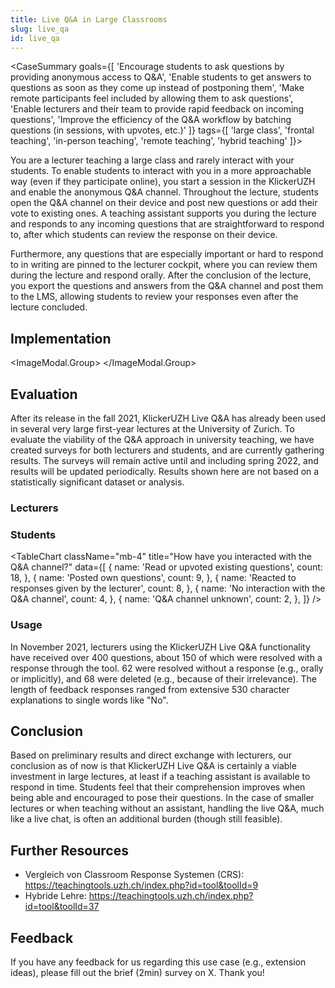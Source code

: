 ```yaml
---
title: Live Q&A in Large Classrooms
slug: live_qa
id: live_qa
---
```



<CaseSummary goals={[
  'Encourage students to ask questions by providing anonymous access to Q&A',
  'Enable students to get answers to questions as soon as they come up instead of postponing them',
  'Make remote participants feel included by allowing them to ask questions',
  'Enable lecturers and their team to provide rapid feedback on incoming questions',
  'Improve the efficiency of the Q&A workflow by batching questions (in sessions, with upvotes, etc.)'
]} tags={[
  'large class',
  'frontal teaching',
  'in-person teaching',
  'remote teaching',
  'hybrid teaching'
]}>
  <p>You are a lecturer teaching a large class and rarely interact with your students. To enable students to interact with you in a more approachable way (even if they participate online), you start a session in the KlickerUZH and enable the anonymous Q&A channel. Throughout the lecture, students open the Q&A channel on their device and post new questions or add their vote to existing ones. A teaching assistant supports you during the lecture and responds to any incoming questions that are straightforward to respond to, after which students can review the response on their device.</p>
  <p>Furthermore, any questions that are especially important or hard to respond to in writing are pinned to the lecturer cockpit, where you can review them during the lecture and respond orally. After the conclusion of the lecture, you export the questions and answers from the Q&A channel and post them to the LMS, allowing students to review your responses even after the lecture concluded.</p>
</CaseSummary>

## Implementation


<ImageModal.Group>
  <ImageModal src={AudienceViewSrc} description="Where students can read, upvote, and post new questions. Additionally, they can see and react to all of the responses given by the lecturer, which might help the lecturing team clarify their responses (if unclear)." title="Audience View" />
  <ImageModal src={RunningSessionSrc} description="Where the lecturer or lecturing team moderate and respond to incoming questions or remove irrelevant ones." title="Lecturer View" />
  <ImageModal src={LecturerCockpitSrc} description="Which the lecturer can open on a second screen/device or present to the class. The cockpit contains only the questions that were pinned in the lecturer view (e.g., by the assistant)." title="Lecturer Cockpit" />
  <ImageModal src={EvaluationSrc} description="Which allows lecturers to view and export/print Q&A data after the conclusion of a lecture" title="Evaluation" />
</ImageModal.Group>

## Evaluation

After its release in the fall 2021, KlickerUZH Live Q&A has already been used in several very large first-year lectures at the University of Zurich. To evaluate the viability of the Q&A approach in university teaching, we have created surveys for both lecturers and students, and are currently gathering results. The surveys will remain active until and including spring 2022, and results will be updated periodically. Results shown here are not based on a statistically significant dataset or analysis.

### Lecturers

<ChartGrid>
  <BarChart
    likert
    title="I feel that students' have a better comprehension of my lecture when I am using the Q&A channel."
    data={[
      {
        name: 'Strongly Disagree',
        count: 0,
      },
      {
        name: 'Somewhat Disagree',
        count: 0,
      },
      {
        name: 'Undecided',
        count: 1,
      },
      {
        name: 'Somewhat Agree',
        count: 2,
      },
      {
        name: 'Strongly Agree',
        count: 1,
      },
    ]}
  />
  <BarChart
    likert
    title="I believe that the effort required to manage the Q&A channel is worthwile."
    data={[
      {
        name: 'Strongly Disagree',
        count: 0,
      },
      {
        name: 'Somewhat Disagree',
        count: 0,
      },
      {
        name: 'Undecided',
        count: 0,
      },
      {
        name: 'Somewhat Agree',
        count: 2,
      },
      {
        name: 'Strongly Agree',
        count: 2,
      },
    ]}
  />
  <BarChart
    likert
    title="Overall, how satisfied or dissatisfied are you with the Q&A channel?"
    data={[
      {
        name: 'Extremely Dissatisfied',
        count: 0,
      },
      {
        name: 'Somewhat Dissatisfied',
        count: 2,
      },
      {
        name: 'Neither',
        count: 0,
      },
      {
        name: 'Somewhat Satisfied',
        count: 1,
      },
      {
        name: 'Extremely Satisfied',
        count: 1,
      },
    ]}
  />
  <BarChart
    likert
    title="How likely will you be continuing to use the Q&A functionality in your future teaching?"
    data={[
      {
        name: 'Extremely Unlikely',
        count: 0,
      },
      {
        name: 'Somewhat Unlikely',
        count: 0,
      },
      {
        name: 'Neither',
        count: 0,
      },
      {
        name: 'Somewhat Likely',
        count: 2,
      },
      {
        name: 'Extremely Likely',
        count: 2,
      },
    ]}
  />
</ChartGrid>

### Students

<TableChart
  className="mb-4"
  title="How have you interacted with the Q&A channel?"
  data={[
    {
      name: 'Read or upvoted existing questions',
      count: 18,
    },
    {
      name: 'Posted own questions',
      count: 9,
    },
    {
      name: 'Reacted to responses given by the lecturer',
      count: 8,
    },
    {
      name: 'No interaction with the Q&A channel',
      count: 4,
    },
    {
      name: 'Q&A channel unknown',
      count: 2,
    },
  ]}
/>

<ChartGrid>
  <BarChart
    likert
    title="I feel the use of the Q&A channel has improved my understanding of the lecture contents."
    data={[
      {
        name: 'Strongly Disagree',
        count: 1,
      },
      {
        name: 'Somewhat Disagree',
        count: 2,
      },
      {
        name: 'Undecided',
        count: 2,
      },
      {
        name: 'Somewhat Agree',
        count: 8,
      },
      {
        name: 'Strongly Agree',
        count: 4,
      },
    ]}
  />
  <BarChart
    likert
    title="I believe that there should be more interaction like the Q&A channel between teacher and students in the classroom."
    data={[
      {
        name: 'Strongly Disagree',
        count: 0,
      },
      {
        name: 'Somewhat Disagree',
        count: 3,
      },
      {
        name: 'Undecided',
        count: 7,
      },
      {
        name: 'Somewhat Agree',
        count: 16,
      },
      {
        name: 'Strongly Agree',
        count: 3,
      },
    ]}
  />
</ChartGrid>

### Usage

In November 2021, lecturers using the KlickerUZH Live Q&A functionality have received over 400 questions, about 150 of which were resolved with a response through the tool. 62 were resolved without a response (e.g., orally or implicitly), and 68 were deleted (e.g., because of their irrelevance). The length of feedback responses ranged from extensive 530 character explanations to single words like "No".

## Conclusion

Based on preliminary results and direct exchange with lecturers, our conclusion as of now is that KlickerUZH Live Q&A is certainly a viable investment in large lectures, at least if a teaching assistant is available to respond in time. Students feel that their comprehension improves when being able and encouraged to pose their questions. In the case of smaller lectures or when teaching without an assistant, handling the live Q&A, much like a live chat, is often an additional burden (though still feasible).

## Further Resources

- Vergleich von Classroom Response Systemen (CRS): https://teachingtools.uzh.ch/index.php?id=tool&toolId=9
- Hybride Lehre: https://teachingtools.uzh.ch/index.php?id=tool&toolId=37

## Feedback

If you have any feedback for us regarding this use case (e.g., extension ideas), please fill out the brief (2min) survey on X. Thank you!
